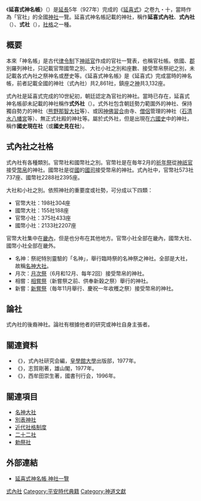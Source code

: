 《'''延喜式神名帳'''》（{{Jpn|j=延喜式神名帳|hg=えんぎしきじんみょうちょう|rm=engishiki Shinmyouchō}}）是[[延長_(醍醐天皇)|延長]]5年（927年）完成的《[[延喜式|延喜式]]》之卷九・十，當時作為「官社」的全國[[神社|神社]]一覽。延喜式神名帳記載的神社，稱作'''延喜式內社'''、'''式內社'''（{{Lang|ja|式内社／しきないしゃ}}）、'''式社'''（{{Lang|ja|式社／しきしゃ}}），[[社格|社格]]之一種。

==概要==
本來「神名帳」是古代[[律令制|律令制]]下[[神祇官|神祇官]]作成的官社一覽表，也稱官社帳。依國、[[郡|郡]]別羅列神社，只記載官幣國幣之別、大社小社之別和座數、接受幣帛祭祀之別，未記載各式內社之祭神名或歷史等。《延喜式神名帳》是《延喜式》完成當時的神名帳，前者記載全國的神社（式內社）共2,861社，鎮座之[[神_(神道)|神]]共3,132座。

式內社是延喜式完成的10世紀初，朝廷認定為官社的神社。當時已存在，延喜式神名帳卻未記載的神社稱作'''式外社'''（{{Lang|ja|式外社／しきげしゃ}}）。式外社包含朝廷勢力範圍外的神社、保持獨自勢力的神社（[[熊野那智大社|熊野那智大社]]等）、或因[[神佛習合|神佛習合]]由寺、[[僧|僧侶]]管理的神社（[[石清水八幡宮|石清水八幡宮]]等）、無正式社殿的神社等。屬於式外社，但是出現在[[六國史|六國史]]中的神社，稱作'''國史現在社'''（或'''國史見在社'''）。

==式內社之社格==
式內社有各種類別。官幣社和國幣社之別。官幣社是在毎年2月的[[祈年祭|祈年祭]]從[[神祇官|神祇官]]接受[[幣帛|幣帛]]的神社。國幣社是從[[令制國|國]]的[[國司|國司]]接受幣帛的神社。式內社中，官幣社573社737座、國幣社2288社2395座。

大社和小社之別。依照神社的重要度或社勢，可分成以下四類：
*官幣大社：198社304座
*國幣大社：155社188座
*官幣小社：375社433座
*國幣小社：2133社2207座

官幣大社集中在[[五畿七道#五畿|畿內]]，但是也分布在其他地方。官幣小社全部在畿內，國幣大社、國幣小社全部在畿外。

*名神：祭祀特別靈驗的「名神」，舉行臨時祭的名神祭之神社。全部是大社，故稱[[名神大社|名神大社]]。
*月次：[[月次祭|月次祭]]（6月和12月、每年2回）接受幣帛的神社。
*相嘗：[[相嘗祭|相嘗祭]]（新嘗祭之前、供奉新穀之祭）舉行的神社。
*新嘗：[[新嘗祭|新嘗祭]]（毎年11月舉行、慶祝一年收穫之祭）接受幣帛的神社。

==論社==
式內社的後裔神社。論社有根據他者的研究或神社自身主張者。

==關連資料==
*《{{Lang|ja|式内社調査報告}}》，式內社研究会編，[[皇學館大學|皇學館大學]]出版部，1977年。
*《{{Lang|ja|式内社の研究}}》，志賀剛著，雄山閣，1977年。
*《{{Lang|ja|延喜式神名帳の研究}}》，西牟田崇生著，國書刊行会，1996年。

== 關連項目 ==
*[[名神大社|名神大社]]
*[[別表神社|別表神社]]
*[[近代社格制度|近代社格制度]]
*[[二十二社|二十二社]]
*[[勅祭社|勅祭社]]

== 外部連結 ==
*[http://kamnavi.jp/en/index.htm 延喜式神名帳 神社一覽] {{Wayback|url=http://kamnavi.jp/en/index.htm |date=20220121153742 }}

[[Category:式內社|]]
[[Category:平安時代典籍|Category:平安時代典籍]]
[[Category:神道文獻|Category:神道文獻]]